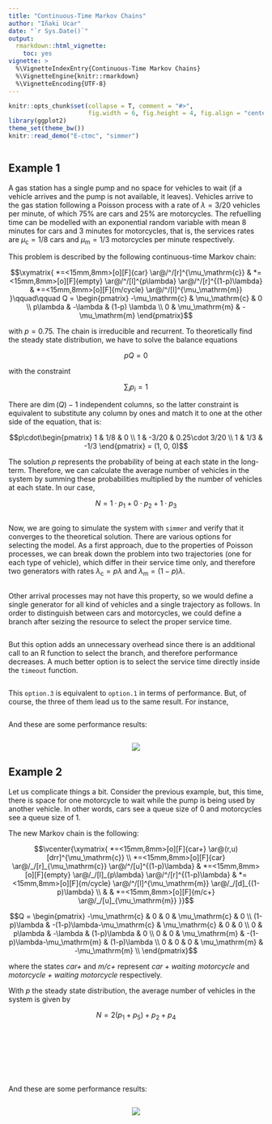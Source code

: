 ```yaml
---
title: "Continuous-Time Markov Chains"
author: "Iñaki Ucar"
date: "`r Sys.Date()`"
output: 
  rmarkdown::html_vignette:
    toc: yes
vignette: >
  %\VignetteIndexEntry{Continuous-Time Markov Chains}
  %\VignetteEngine{knitr::rmarkdown}
  %\VignetteEncoding{UTF-8}
---
```


```r
knitr::opts_chunk$set(collapse = T, comment = "#>",
                      fig.width = 6, fig.height = 4, fig.align = "center")
library(ggplot2)
theme_set(theme_bw())
knitr::read_demo("E-ctmc", "simmer")
```

<script type="text/x-mathjax-config">
  MathJax.Ajax.config.path["Contrib"] = "https://cdn.mathjax.org/mathjax/contrib";
  MathJax.Hub.Config({
    TeX: {extensions: ["[Contrib]/xyjax/xypic.js","AMSmath.js","AMSsymbols.js"]},
    tex2jax: {inlineMath: [["$","$"],["\\(","\\)"]]}
  });
</script>

```r
```

## Example 1

A gas station has a single pump and no space for vehicles to wait (if a vehicle arrives and the pump is not available, it leaves). Vehicles arrive to the gas station following a Poisson process with a rate of $\lambda=3/20$ vehicles per minute, of which 75% are cars and 25% are motorcycles. The refuelling time can be modelled with an exponential random variable with mean 8 minutes for cars and 3 minutes for motorcycles, that is, the services rates are $\mu_\mathrm{c}=1/8$ cars and $\mu_\mathrm{m}=1/3$ motorcycles per minute respectively.

This problem is described by the following continuous-time Markov chain:

$$\xymatrix{
*=<15mm,8mm>[o][F]{car} \ar@/^/[r]^{\mu_\mathrm{c}} &
*=<15mm,8mm>[o][F]{empty} \ar@/^/[l]^{p\lambda} \ar@/^/[r]^{(1-p)\lambda}  &
*=<15mm,8mm>[o][F]{m/cycle} \ar@/^/[l]^{\mu_\mathrm{m}}
}\qquad\qquad
Q = \begin{pmatrix}
-\mu_\mathrm{c} & \mu_\mathrm{c} & 0 \\
p\lambda & -\lambda & (1-p) \lambda \\
0 & \mu_\mathrm{m} & -\mu_\mathrm{m} 
\end{pmatrix}$$

with $p=0.75$. The chain is irreducible and recurrent. To theoretically find the steady state distribution, we have to solve the balance equations

$$pQ = 0$$

with the constraint

$$\sum_i p_i = 1$$

There are $\operatorname{dim}(Q)-1$ independent columns, so the latter constraint is equivalent to substitute any column by ones and match it to one at the other side of the equation, that is:

$$p\cdot\begin{pmatrix}
1 & 1/8 & 0 \\
1 & -3/20 & 0.25\cdot 3/20 \\
1 & 1/3 & -1/3 
\end{pmatrix} = (1, 0, 0)$$

The solution $p$ represents the probability of being at each state in the long-term. Therefore, we can calculate the average number of vehicles in the system by summing these probabilities multiplied by the number of vehicles at each state. In our case, 

$$N = 1\cdot p_1 + 0\cdot p_2 + 1\cdot p_3$$

```r
```

Now, we are going to simulate the system with `simmer` and verify that it converges to the theoretical solution. There are various options for selecting the model. As a first approach, due to the properties of Poisson processes, we can break down the problem into two trajectories (one for each type of vehicle), which differ in their service time only, and therefore two generators with rates $\lambda_\mathrm{c} = p\lambda$ and $\lambda_\mathrm{m} = (1-p)\lambda$.

```r
```

Other arrival processes may not have this property, so we would define a single generator for all kind of vehicles and a single trajectory as follows. In order to distinguish between cars and motorcycles, we could define a branch after seizing the resource to select the proper service time.

```r

```

But this option adds an unnecessary overhead since there is an additional call to an R function to select the branch, and therefore performance decreases. A much better option is to select the service time directly inside the `timeout` function.

```r

```

This `option.3` is equivalent to `option.1` in terms of performance. But, of course, the three of them lead us to the same result. For instance,

```r
```

And these are some performance results:

```r

```

<div style="text-align:center">![](includes/ctmc_1.png)</div>

## Example 2

Let us complicate things a bit. Consider the previous example, but, this time, there is space for one motorcycle to wait while the pump is being used by another vehicle. In other words, cars see a queue size of 0 and motorcycles see a queue size of 1.

The new Markov chain is the following:

$$\vcenter{\xymatrix{
*=<15mm,8mm>[o][F]{car+} \ar@(r,u)[drr]^{\mu_\mathrm{c}} \\
*=<15mm,8mm>[o][F]{car} \ar@/_/[r]_{\mu_\mathrm{c}} \ar@/^/[u]^{(1-p)\lambda} &
*=<15mm,8mm>[o][F]{empty} \ar@/_/[l]_{p\lambda} \ar@/^/[r]^{(1-p)\lambda} &
*=<15mm,8mm>[o][F]{m/cycle} \ar@/^/[l]^{\mu_\mathrm{m}} \ar@/_/[d]_{(1-p)\lambda} \\
& & *=<15mm,8mm>[o][F]{m/c+} \ar@/_/[u]_{\mu_\mathrm{m}}
}}$$

$$Q = \begin{pmatrix}
-\mu_\mathrm{c} & 0 & 0 & \mu_\mathrm{c} & 0 \\
(1-p)\lambda & -(1-p)\lambda-\mu_\mathrm{c} & \mu_\mathrm{c} & 0 & 0 \\
0 & p\lambda & -\lambda & (1-p)\lambda & 0 \\
0 & 0 & \mu_\mathrm{m} & -(1-p)\lambda-\mu_\mathrm{m} & (1-p)\lambda \\
0 & 0 & 0 & \mu_\mathrm{m} & -\mu_\mathrm{m} \\
\end{pmatrix}$$

where the states _car+_ and _m/c+_ represent _car + waiting motorcycle_ and _motorcycle + waiting motorcycle_ respectively.

With $p$ the steady state distribution, the average number of vehicles in the system is given by

$$N = 2(p_1 + p_5) + p_2 + p_4$$

```r
```

```r
```

```r
```

```r
```

```r
```

```r
```

```r
```

```r
```

And these are some performance results:

```r
```

<div style="text-align:center">![](includes/ctmc_2.png)</div>
